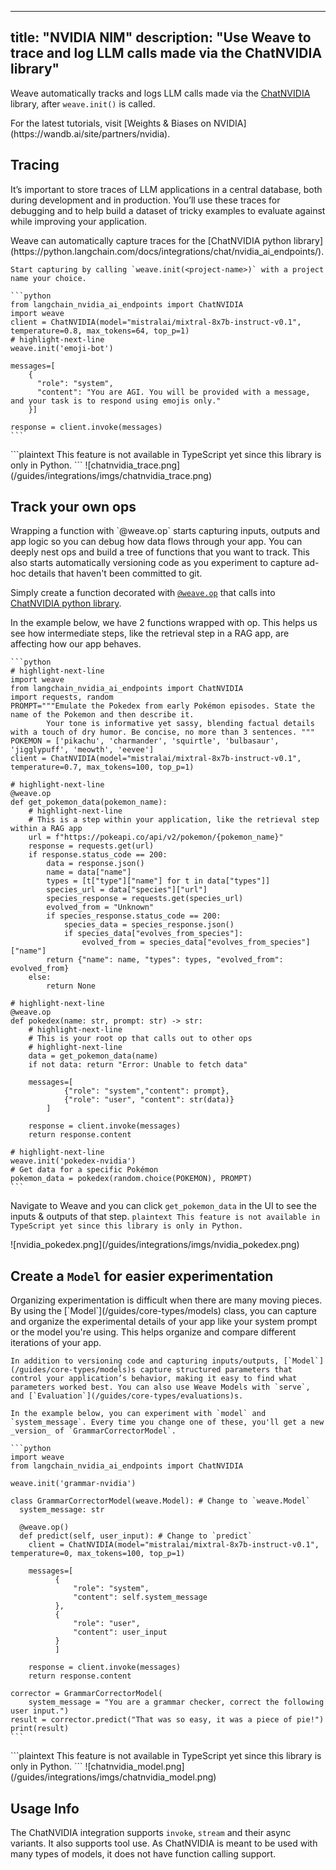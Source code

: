 
---
title: "NVIDIA NIM"
description: "Use Weave to trace and log LLM calls made via the ChatNVIDIA library"
---

Weave automatically tracks and logs LLM calls made via the [ChatNVIDIA](https://python.langchain.com/docs/integrations/chat/nvidia_ai_endpoints/) library, after `weave.init()` is called.

<Tip>
For the latest tutorials, visit [Weights & Biases on NVIDIA](https://wandb.ai/site/partners/nvidia).
</Tip>

## Tracing

It’s important to store traces of LLM applications in a central database, both during development and in production. You’ll use these traces for debugging and to help build a dataset of tricky examples to evaluate against while improving your application.

<Tabs>
  <Tab title="Python">
    Weave can automatically capture traces for the [ChatNVIDIA python library](https://python.langchain.com/docs/integrations/chat/nvidia_ai_endpoints/).

    Start capturing by calling `weave.init(<project-name>)` with a project name your choice.

    ```python
    from langchain_nvidia_ai_endpoints import ChatNVIDIA
    import weave
    client = ChatNVIDIA(model="mistralai/mixtral-8x7b-instruct-v0.1", temperature=0.8, max_tokens=64, top_p=1)
    # highlight-next-line
    weave.init('emoji-bot')

    messages=[
        {
          "role": "system",
          "content": "You are AGI. You will be provided with a message, and your task is to respond using emojis only."
        }]

    response = client.invoke(messages)
    ```

  </Tab>
  <Tab title="TypeScript">
      ```plaintext
      This feature is not available in TypeScript yet since this library is only in Python.
      ```
  </Tab>
</Tabs>

<Frame>
![chatnvidia_trace.png](/guides/integrations/imgs/chatnvidia_trace.png)
</Frame>

## Track your own ops

<Tabs>
  <Tab title="Python">
Wrapping a function with `@weave.op` starts capturing inputs, outputs and app logic so you can debug how data flows through your app. You can deeply nest ops and build a tree of functions that you want to track. This also starts automatically versioning code as you experiment to capture ad-hoc details that haven't been committed to git.

Simply create a function decorated with [`@weave.op`](/guides/tracking/ops) that calls into [ChatNVIDIA python library](https://python.langchain.com/docs/integrations/chat/nvidia_ai_endpoints/).

In the example below, we have 2 functions wrapped with op. This helps us see how intermediate steps, like the retrieval step in a RAG app, are affecting how our app behaves.

    ```python
    # highlight-next-line
    import weave
    from langchain_nvidia_ai_endpoints import ChatNVIDIA
    import requests, random
    PROMPT="""Emulate the Pokedex from early Pokémon episodes. State the name of the Pokemon and then describe it.
            Your tone is informative yet sassy, blending factual details with a touch of dry humor. Be concise, no more than 3 sentences. """
    POKEMON = ['pikachu', 'charmander', 'squirtle', 'bulbasaur', 'jigglypuff', 'meowth', 'eevee']
    client = ChatNVIDIA(model="mistralai/mixtral-8x7b-instruct-v0.1", temperature=0.7, max_tokens=100, top_p=1)

    # highlight-next-line
    @weave.op
    def get_pokemon_data(pokemon_name):
        # highlight-next-line
        # This is a step within your application, like the retrieval step within a RAG app
        url = f"https://pokeapi.co/api/v2/pokemon/{pokemon_name}"
        response = requests.get(url)
        if response.status_code == 200:
            data = response.json()
            name = data["name"]
            types = [t["type"]["name"] for t in data["types"]]
            species_url = data["species"]["url"]
            species_response = requests.get(species_url)
            evolved_from = "Unknown"
            if species_response.status_code == 200:
                species_data = species_response.json()
                if species_data["evolves_from_species"]:
                    evolved_from = species_data["evolves_from_species"]["name"]
            return {"name": name, "types": types, "evolved_from": evolved_from}
        else:
            return None

    # highlight-next-line
    @weave.op
    def pokedex(name: str, prompt: str) -> str:
        # highlight-next-line
        # This is your root op that calls out to other ops
        # highlight-next-line
        data = get_pokemon_data(name)
        if not data: return "Error: Unable to fetch data"

        messages=[
                {"role": "system","content": prompt},
                {"role": "user", "content": str(data)}
            ]

        response = client.invoke(messages)
        return response.content

    # highlight-next-line
    weave.init('pokedex-nvidia')
    # Get data for a specific Pokémon
    pokemon_data = pokedex(random.choice(POKEMON), PROMPT)
    ```

Navigate to Weave and you can click `get_pokemon_data` in the UI to see the inputs & outputs of that step.
</Tab>
<Tab title="TypeScript">
    ```plaintext
    This feature is not available in TypeScript yet since this library is only in Python.
    ```
</Tab>
</Tabs>

<Frame>
![nvidia_pokedex.png](/guides/integrations/imgs/nvidia_pokedex.png)
</Frame>

## Create a `Model` for easier experimentation

<Tabs>
  <Tab title="Python">
    Organizing experimentation is difficult when there are many moving pieces. By using the [`Model`](/guides/core-types/models) class, you can capture and organize the experimental details of your app like your system prompt or the model you're using. This helps organize and compare different iterations of your app.

    In addition to versioning code and capturing inputs/outputs, [`Model`](/guides/core-types/models)s capture structured parameters that control your application’s behavior, making it easy to find what parameters worked best. You can also use Weave Models with `serve`, and [`Evaluation`](/guides/core-types/evaluations)s.

    In the example below, you can experiment with `model` and `system_message`. Every time you change one of these, you'll get a new _version_ of `GrammarCorrectorModel`.

    ```python
    import weave
    from langchain_nvidia_ai_endpoints import ChatNVIDIA

    weave.init('grammar-nvidia')

    class GrammarCorrectorModel(weave.Model): # Change to `weave.Model`
      system_message: str

      @weave.op()
      def predict(self, user_input): # Change to `predict`
        client = ChatNVIDIA(model="mistralai/mixtral-8x7b-instruct-v0.1", temperature=0, max_tokens=100, top_p=1)

        messages=[
              {
                  "role": "system",
                  "content": self.system_message
              },
              {
                  "role": "user",
                  "content": user_input
              }
              ]

        response = client.invoke(messages)
        return response.content

    corrector = GrammarCorrectorModel(
        system_message = "You are a grammar checker, correct the following user input.")
    result = corrector.predict("That was so easy, it was a piece of pie!")
    print(result)
    ```
  </Tab>
  <Tab title="TypeScript">
    ```plaintext
    This feature is not available in TypeScript yet since this library is only in Python.
    ```
  </Tab>
</Tabs>

<Frame>
![chatnvidia_model.png](/guides/integrations/imgs/chatnvidia_model.png)
</Frame>

## Usage Info

The ChatNVIDIA integration supports `invoke`, `stream` and their async variants. It also supports tool use. 
As ChatNVIDIA is meant to be used with many types of models, it does not have function calling support.
